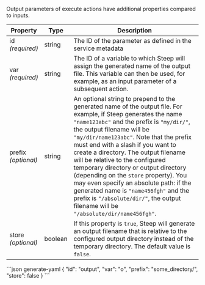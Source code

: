 
Output parameters of <DocsLink href="#execute-actions">execute actions</DocsLink> have
additional properties compared to inputs.

| Property                | Type    | Description
| ----------------------- | ------- | -----------
| id<br/>*(required)*     | string  | The ID of the parameter as defined in the <DocsLink href="#service-metadata">service metadata</DocsLink>
| var<br/>*(required)*    | string  | The ID of a variable to which Steep will assign the generated name of the output file. This variable can then be used, for example, as an input parameter of a subsequent action.
| prefix<br/>*(optional)* | string  | An optional string to prepend to the generated name of the output file. For example, if Steep generates the name `"name123abc"` and the prefix is `"my/dir/"`, the output filename will be `"my/dir/name123abc"`. Note that the prefix must end with a slash if you want to create a directory. The output filename will be relative to the <DocsLink href="#steepyaml">configured temporary directory or output directory</DocsLink> (depending on the `store` property). You may even specify an absolute path: if the generated name is `"name456fgh"` and the prefix is `"/absolute/dir/"`, the output filename will be `"/absolute/dir/name456fgh"`.
| store<br/>*(optional)*  | boolean | If this property is `true`, Steep will generate an output filename that is relative to the <DocsLink href="#steepyaml">configured output directory</DocsLink> instead of the <DocsLink href="#steepyaml">temporary directory</DocsLink>. The default value is `false`.

<CodeContainer title="Example">
```json generate-yaml
{
  "id": "output",
  "var": "o",
  "prefix": "some_directory/",
  "store": false
}
```
</CodeContainer>
